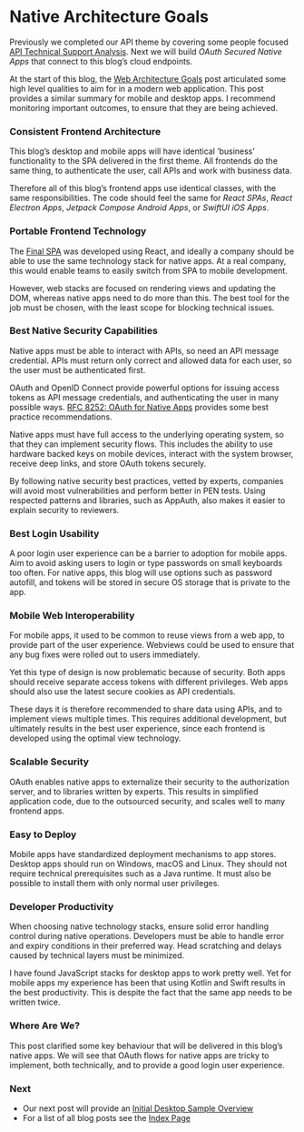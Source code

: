 # Native Architecture Goals

Previously we completed our API theme by covering some people focused <a href='api-technical-support-analysis'>API Technical Support Analysis</a>. Next we will build *OAuth Secured Native Apps* that connect to this blog’s cloud endpoints.

At the start of this blog, the <a href='web-architecture-goals'>Web Architecture Goals</a> post articulated some high level qualities to aim for in a modern web application. This post  provides a similar summary for mobile and desktop apps. I recommend  monitoring important outcomes, to ensure that they are being achieved.

### Consistent Frontend Architecture

This blog’s desktop and mobile apps will have identical ‘business’ functionality to the SPA delivered in the first theme. All frontends do the same thing, to authenticate the user, call APIs and work with business data.

Therefore all of this blog’s frontend apps use identical classes, with the same responsibilities. The code should feel the same for *React SPAs*, *React Electron Apps*, *Jetpack Compose Android Apps*, or *SwiftUI iOS Apps*.

### Portable Frontend Technology

The <a href='final-spa-overview'>Final SPA</a> was developed using React, and ideally a company should be able to use the same technology stack for native apps. At a real company, this would enable teams to easily switch from SPA to mobile development.

However, web stacks are focused on rendering views and updating the DOM, whereas native apps need to do more than this. The best tool for the job must be chosen, with the least scope for blocking technical issues.

### Best Native Security Capabilities

Native apps must be able to interact with APIs, so need an API message credential. APIs must return only correct and allowed data for each user, so the user must be authenticated first.

OAuth and OpenID Connect provide powerful options for issuing access tokens as API message credentials, and authenticating the user in many possible ways. [RFC 8252: OAuth for Native Apps](https://datatracker.ietf.org/doc/rfc8252) provides some best practice recommendations.

Native apps must have full access to the underlying operating system, so that they can implement security flows. This includes the ability to use hardware backed keys on mobile devices, interact with the system browser, receive deep links, and store OAuth tokens securely.

By following native security best practices, vetted by experts, companies will avoid most vulnerabilities and perform better in PEN tests. Using respected patterns and libraries, such as AppAuth, also makes it easier to explain security to reviewers.

### Best Login Usability

A poor login user experience can be a barrier to adoption for mobile apps. Aim to avoid asking users to login or type passwords on small keyboards too often. For native apps, this blog will use options such as password autofill, and tokens will be stored in secure OS storage that is private to the app.

### Mobile Web Interoperability

For mobile apps, it used to be common to reuse views from a web app, to provide part of the user experience. Webviews could be used to ensure that any bug fixes were rolled out to users immediately.

Yet this type of design is now problematic because of security. Both apps should receive separate access tokens with different privileges. Web apps should also use the latest secure cookies as API credentials.

These days it is therefore recommended to share data using APIs, and to implement views multiple times. This requires additional development, but ultimately results in the best user experience, since each frontend is developed using the optimal view technology.

### Scalable Security

OAuth enables native apps to externalize their security to the authorization server, and to libraries written by experts. This results in simplified application code, due to the outsourced security, and scales well to many frontend apps.

### Easy to Deploy

Mobile apps have standardized deployment mechanisms to app stores. Desktop apps should run on Windows, macOS and Linux. They should not require technical prerequisites such as a Java runtime. It must also be possible to install them with only normal user privileges.

### Developer Productivity

When choosing native technology stacks, ensure solid error handling control during native operations. Developers must be able to handle error and expiry conditions in their preferred way. Head scratching and delays caused by technical layers must be minimized.

I have found JavaScript stacks for desktop apps to work pretty well. Yet for mobile apps my experience has been that using Kotlin and Swift results in the best productivity. This is despite the fact that the same app needs to be written twice.

### Where Are We?

This post clarified some key behaviour that will be delivered in this blog’s native apps. We will see that OAuth flows for native apps are tricky to implement, both technically, and to provide a good login user experience.

### Next

- Our next post will provide an <a href='desktop-apps-overview'>Initial Desktop Sample Overview</a>
- For a list of all blog posts see the <a href='index'>Index Page</a>
